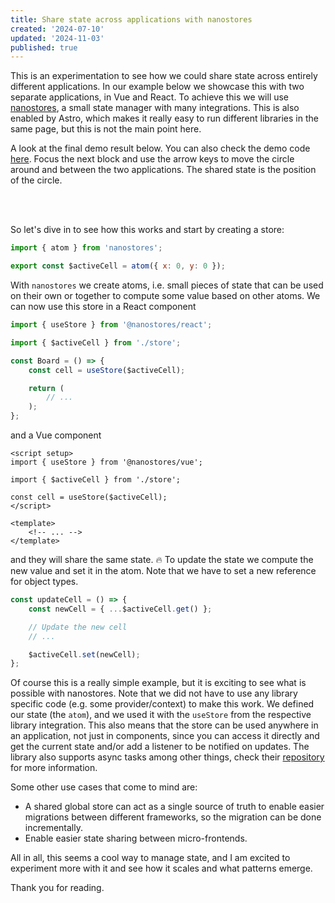 ```yaml
---
title: Share state across applications with nanostores
created: '2024-07-10'
updated: '2024-11-03'
published: true
---
```


This is an experimentation to see how we could share state across entirely different applications. In our example below we showcase this with two separate applications, in Vue and React. To achieve this we will use [nanostores](https://github.com/nanostores/nanostores), a small state manager with many integrations. This is also enabled by Astro, which makes it really easy to run different libraries in the same page, but this is not the main point here.

A look at the final demo result below. You can also check the demo code [here](https://github.com/AlexGavalas/learning-path/tree/baa39348aad04f51c07672326f8d42d929a9580e/src/components/demo/nanostores). Focus the next block and use the arrow keys to move the circle around and between the two applications. The shared state is the position of the circle.


<NanostoresDemo />

<br />
<br />

So let's dive in to see how this works and start by creating a store:

```js
import { atom } from 'nanostores';

export const $activeCell = atom({ x: 0, y: 0 });
```

With `nanostores` we create atoms, i.e. small pieces of state that can be used on their own or together to compute some value based on other atoms. We can now use this store in a React component

```jsx
import { useStore } from '@nanostores/react';

import { $activeCell } from './store';

const Board = () => {
    const cell = useStore($activeCell);

    return (
        // ...
    );
};
```

and a Vue component

```vue
<script setup>
import { useStore } from '@nanostores/vue';

import { $activeCell } from './store';

const cell = useStore($activeCell);
</script>

<template>
    <!-- ... -->
</template>
```

and they will share the same state. 🔥 To update the state we compute the new value and set it in the atom. Note that we have to set a new reference for object types.

```js
const updateCell = () => {
    const newCell = { ...$activeCell.get() };

    // Update the new cell
    // ...

    $activeCell.set(newCell);
};
```

Of course this is a really simple example, but it is exciting to see what is possible with nanostores. Note that we did not have to use any library specific code (e.g. some provider/context) to make this work. We defined our state (the `atom`), and we used it with the `useStore` from the respective library integration. This also means that the store can be used anywhere in an application, not just in components, since you can access it directly and get the current state and/or add a listener to be notified on updates. The library also supports async tasks among other things, check their [repository](https://github.com/nanostores/nanostores) for more information.

Some other use cases that come to mind are:

- A shared global store can act as a single source of truth to enable easier migrations between different frameworks, so the migration can be done incrementally.
- Enable easier state sharing between micro-frontends.

All in all, this seems a cool way to manage state, and I am excited to experiment more with it and see how it scales and what patterns emerge.

Thank you for reading.
